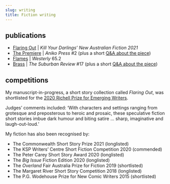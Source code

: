 ```yaml
---
slug: writing
title: Fiction writing
---
```



## **publications**

* [Flaring Out](https://www.killyourdarlings.com.au/shop/new-australian-fiction-2021/) | *Kill Your Darlings’ New Australian Fiction 2021*
* [The Premiere](https://www.anikopress.com/shop/p/issue2) | *Aniko Press* #2 (plus a short [Q&A about the piece](https://www.anikopress.com/interviews/scott-limbrick))
* [Flames](https://westerlymag.com.au/issues/65-2/) | *Westerly* 65.2
* [Brass](https://thesuburbanreview.com/product/the-suburban-review-17-theft/) | *The Suburban Review* #17 (plus a short [Q&A about the piece](https://thesuburbanreview.com/2020/09/27/qa-with-scott-limbrick/))

## competitions

My manuscript-in-progress, a short story collection called *Flaring Out*, was shortlisted for the [2020 Richell Prize for Emerging Writers](https://emergingwritersfestival.org.au/2020-richell-prize-for-emerging-writers-shortlist/).

Judges’ comments included: ‘With characters and settings ranging from grotesque and preposterous to heroic and prosaic, these speculative fiction short stories imbue dark humour and biting satire ... sharp, imaginative and laugh-out-loud.’

My fiction has also been recognised by:

* The Commonwealth Short Story Prize 2021 (longlisted)
* The KSP Writers’ Centre Short Fiction Competition 2020 (commended)
* The Peter Carey Short Story Award 2020 (longlisted)
* The *Big Issue* Fiction Edition 2020 (longlisted)
* The *Overland* Fair Australia Prize for Fiction 2019 (shortlisted)
* The Margaret River Short Story Competition 2018 (longlisted)
* The P.G. Wodehouse Prize for New Comic Writers 2015 (shortlisted)